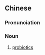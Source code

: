 ==Chinese==
{{zh-forms}}
{{wikipedia|lang=zh}}

===Pronunciation===
{{zh-pron
|m=yìshēng菌
|c=jik1 sang1 kwan2
|cat=n
}}

===Noun===
{{zh-noun}}

# {{lb|zh|bacteriology}} [[probiotics]]